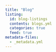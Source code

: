 ```yaml
---
title: "Blog"
listing: 
  id: blog-listings
  contents: blogs.yml
  categories: true
  feed: true
metadata-files: 
  - _metadata.yml
---
```


